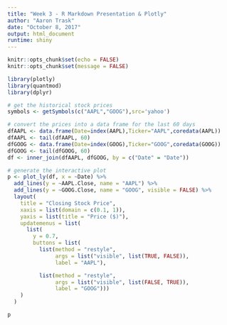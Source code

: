 ```yaml
---
title: "Week 3 - R Markdown Presentation & Plotly"
author: "Aaron Trask"
date: "October 8, 2017"
output: html_document
runtime: shiny
---
```


```r
knitr::opts_chunk$set(echo = FALSE)
knitr::opts_chunk$set(message = FALSE)
```

```r
library(plotly)
library(quantmod)
library(dplyr)

# get the historical stock prices
symbols <- getSymbols(c("AAPL","GOOG"),src='yahoo')

# convert the prices into a data frame for the last 60 days
dfAAPL <- data.frame(Date=index(AAPL),Ticker="AAPL",coredata(AAPL))
dfAAPL <- tail(dfAAPL, 60)
dfGOOG <- data.frame(Date=index(GOOG),Ticker="GOOG",coredata(GOOG))
dfGOOG <- tail(dfGOOG, 60)
df <- inner_join(dfAAPL, dfGOOG, by = c("Date" = "Date"))

# generate the interactive plot
p <- plot_ly(df, x = ~Date) %>%
  add_lines(y = ~AAPL.Close, name = "AAPL") %>%
  add_lines(y = ~GOOG.Close, name = "GOOG", visible = FALSE) %>%
  layout(
    title = "Closing Stock Price",
    xaxis = list(domain = c(0.1, 1)),
    yaxis = list(title = "Price ($)"),
    updatemenus = list(
      list(
        y = 0.7,
        buttons = list(
          list(method = "restyle",
               args = list("visible", list(TRUE, FALSE)),
               label = "AAPL"),

          list(method = "restyle",
               args = list("visible", list(FALSE, TRUE)),
               label = "GOOG")))
    )
  )

p
```